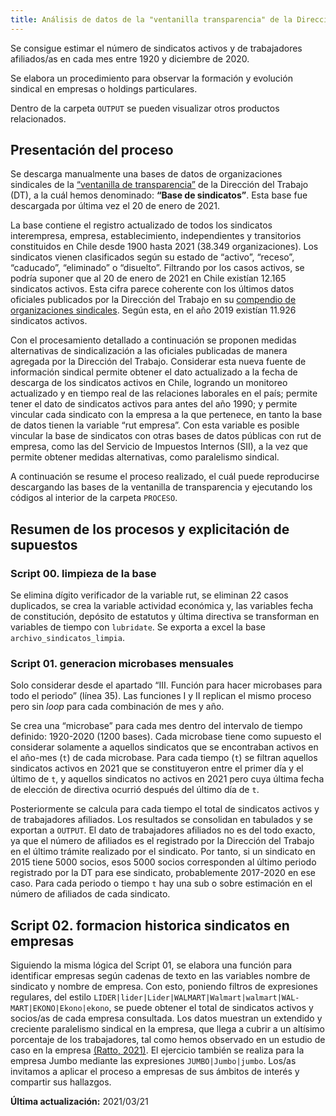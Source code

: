 ```yaml
---
title: Análisis de datos de la "ventanilla transparencia" de la Dirección del Trabajo
---
```


Se consigue estimar el número de sindicatos activos y de trabajadores afiliados/as en cada mes entre 1920 y diciembre de 2020.

Se elabora un procedimiento para observar la formación y evolución sindical en empresas o holdings particulares.

Dentro de la carpeta `OUTPUT` se pueden visualizar otros productos relacionados. 

## Presentación del proceso

Se descarga manualmente una bases de datos de organizaciones sindicales de la ["ventanilla de transparencia"](http://tramites.dirtrab.cl/VentanillaTransparencia/Transparencia/RerporteRRLLOrg.aspx) de la Dirección del Trabajo (DT), a la cuál hemos denominado: **"Base de sindicatos"**. Esta base fue descargada por última vez el 20 de enero de 2021. 

La base contiene el registro actualizado de todos los sindicatos interempresa, empresa, establecimiento, independientes y transitorios constituidos en Chile desde 1900 hasta 2021 (38.349 organizaciones). Los sindicatos vienen clasificados según su estado de "activo", "receso", "caducado", "eliminado" o "disuelto". Filtrando por los casos activos, se podría suponer que al 20 de enero de 2021 en Chile existían 12.165 sindicatos activos. Esta cifra parece coherente con los últimos datos oficiales publicados por la Dirección del Trabajo en su [compendio de organizaciones sindicales](https://www.dt.gob.cl/portal/1629/w3-article-119786.html). Según esta, en el año 2019 existían 11.926 sindicatos activos. 

Con el procesamiento detallado a continuación se proponen medidas alternativas de sindicalización a las oficiales publicadas de manera agregada por la Dirección del Trabajo. Considerar esta nueva fuente de información sindical permite obtener el dato actualizado a la fecha de descarga de los sindicatos activos en Chile, logrando un monitoreo actualizado y en tiempo real de las relaciones laborales en el país; permite tener el dato de sindicatos activos para antes del año 1990; y permite vincular cada sindicato con la empresa a la que pertenece, en tanto la base de datos tienen la variable "rut empresa". Con esta variable es posible vincular la base de sindicatos con otras bases de datos públicas con rut de empresa, como las del Servicio de Impuestos Internos (SII), a la vez que permite obtener medidas alternativas, como paralelismo sindical.

A continuación se resume el proceso realizado, el cuál puede reproducirse descargando las bases de la ventanilla de transparencia y ejecutando los códigos al interior de la carpeta `PROCESO`.

## Resumen de los procesos y explicitación de supuestos

### Script 00. limpieza de la base

Se elimina dígito verificador de la variable rut, se eliminan 22 casos duplicados, se crea la variable actividad económica y, las variables fecha de constitución, depósito de estatutos y última directiva se transforman en variables de tiempo con `lubridate`. Se exporta a excel la base `archivo_sindicatos_limpia`.

### Script 01. generacion microbases mensuales

Solo considerar desde el apartado "III. Función para hacer microbases para todo el periodo" (línea 35). Las funciones I y II replican el mismo proceso pero sin *loop* para cada combinación de mes y año. 

Se crea una "microbase" para cada mes dentro del intervalo de tiempo definido: 1920-2020 (1200 bases). Cada microbase tiene como supuesto el considerar solamente a aquellos sindicatos que se encontraban activos en el año-mes (`t`) de cada microbase. Para cada tiempo (`t`) se filtran aquellos sindicatos activos en 2021 que se constituyeron entre el primer día y el último de `t`, y aquellos sindicatos no activos en 2021 pero cuya última fecha de elección de directiva ocurrió después del último día de `t`. 

Posteriormente se calcula para cada tiempo el total de sindicatos activos y de trabajadores afiliados. Los resultados se consolidan en tabulados y se exportan a `OUTPUT`. El dato de trabajadores afiliados no es del todo exacto, ya que el número de afiliados es el registrado por la Dirección del Trabajo en el último trámite realizado por el sindicato. Por tanto, si un sindicato en 2015 tiene 5000 socios, esos 5000 socios corresponden al último periodo registrado por la DT para ese sindicato, probablemente 2017-2020 en ese caso. Para cada periodo o tiempo `t` hay una sub o sobre estimación en el número de afiliados de cada sindicato.


## Script 02. formacion historica sindicatos en empresas

Siguiendo la misma lógica del Script 01, se elabora una función para identificar empresas según cadenas de texto en las variables nombre de sindicato y nombre de empresa. Con esto, poniendo filtros de expresiones regulares, del estilo `LIDER|lider|Lider|WALMART|Walmart|walmart|WAL-MART|EKONO|Ekono|ekono`, se puede obtener el total de sindicatos activos y socios/as de cada empresa consultada. Los datos muestran un extendido y creciente paralelismo sindical en la empresa, que llega a cubrir a un altísimo porcentaje de los trabajadores, tal como hemos observado en un estudio de caso en la empresa [(Ratto, 2021)](https://preprints.scielo.org/index.php/scielo/preprint/view/1386/version/1480). El ejercicio también se realiza para la empresa Jumbo mediante las expresiones `JUMBO|Jumbo|jumbo`. Los/as invitamos a aplicar el proceso a empresas de sus ámbitos de interés y compartir sus hallazgos. 

**Última actualización:** 2021/03/21

